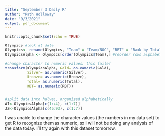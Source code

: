 ```yaml
---
title: "September 3 Daily R"
author: "Ruth Holloway"
date: "9/3/2021"
output: pdf_document
---
```


```r
knitr::opts_chunk$set(echo = TRUE)
```

```r
Olympics #look at data
Olympics<- rename(Olympics, "Team" = "Team/NOC", "RBT" = "Rank by Total") #rename columns with multiple words
OlympicsAlpha <- Olympics[order(Olympics$Team),] #reorder rows alphabetically

#change character to numeric values: this failed
transform(OlympicsAlpha, Gold= as.numeric(Gold),
          Silver= as.numeric(Silver),
          Bronze= as.numeric(Bronze),
          Total= as.numeric(Total),
          RBT= as.numeric(RBT))


#split data into halves, organized alphabetically
AI<-OlympicsAlpha[c(1:44), c(1:7)]
JZ<-OlympicsAlpha[c(45:93), c(1:7)]

```
I was unable to change the character values (the numbers in my data set) to get R to recognize them as numeric, so I will not be doing any analysis of the data today. I'll try again with this dataset tomorrow.
